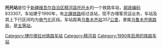 {{noteTA
|1=zh-cn:始发车次; zh-hk:列車班次;
|2=zh-cn:车次; zh-hk:班次;
}}
{{Infobox China railway station 
|车站名称 = 托托站
|图片 = No free image-zh.png
|图片介绍 = 
|车站名称拼音 = Tuotuo
|车站代码 = 42566
|车站地址 = [[新疆维吾尔自治区|新疆维吾尔自治区]][[博尔塔拉蒙古自治州|博尔塔拉蒙古自治州]][[精河县|精河县]]
|归属 = [[乌鲁木齐铁路局|乌鲁木齐铁路局]]
|车站等级 = [[五等站_(中铁)|五等站]]
|线路 = [[北疆铁路|北疆铁路]]
}}
'''托托站'''是位于[[新疆维吾尔自治区|新疆维吾尔自治区]][[精河县|精河县]][[托托乡|托托乡]]的一个铁路车站，[[邮政编码|邮政编码]]833307。车站建于1990年，有[[北疆铁路|北疆铁路]]经过该站，现不办理客货运业务，车站及其上下行区间均为[[电气化|电气化]]区段。车站距离[[乌鲁木齐站|乌鲁木齐站]]357[[公里|公里]]，隶属[[乌鲁木齐铁路局|乌鲁木齐铁路局]]，是[[五等站_(中铁)|五等站]]。

{{start rail box}}
{{s-inop|[[古尔图站|古尔图站]]}}
{{s-line|[[北疆铁路|北疆铁路]]}}
{{s-inop|[[伊里生站|伊里生站]]}}
{{end box}}
{{北疆铁路}}
{{铁路车站小作品}}
{{新疆小作品}}

[[Category:博尔塔拉州铁路车站|Category:博尔塔拉州铁路车站]]
[[Category:精河县|Category:精河县]]
[[Category:1990年启用的铁路车站|Category:1990年启用的铁路车站]]